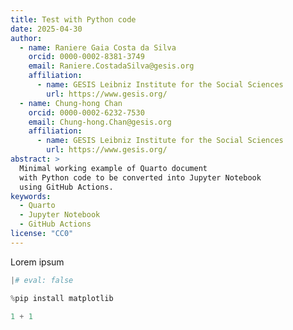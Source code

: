```yaml
---
title: Test with Python code
date: 2025-04-30
author:
  - name: Raniere Gaia Costa da Silva
    orcid: 0000-0002-8381-3749
    email: Raniere.CostadaSilva@gesis.org
    affiliation: 
      - name: GESIS Leibniz Institute for the Social Sciences 
        url: https://www.gesis.org/
  - name: Chung-hong Chan
    orcid: 0000-0002-6232-7530
    email: Chung-hong.Chan@gesis.org
    affiliation: 
      - name: GESIS Leibniz Institute for the Social Sciences 
        url: https://www.gesis.org/
abstract: > 
  Minimal working example of Quarto document
  with Python code to be converted into Jupyter Notebook
  using GitHub Actions. 
keywords:
  - Quarto
  - Jupyter Notebook
  - GitHub Actions
license: "CC0"
---
```


Lorem ipsum

```python
|# eval: false

%pip install matplotlib
```

```python
1 + 1
```